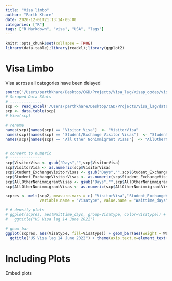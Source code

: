 ```yaml
---
title: "Visa limbo"
author: "Parth Khare"
date: 2020-12-01T21:13:14-05:00
categories: ["R"]
tags: ["R Markdown", "visa", "USA", "lags"]
---
```

 
```r
knitr::opts_chunk$set(collapse = TRUE)
library(data.table);library(readxl);library(ggplot2)
```

# Visa Limbo

Visa across all categories have been delayed


```r
source('/Users/parthkhare/Desktop/CGD/Projects/Visa_lag/visap_codes/visalag_anlys.R')
# Scraped Data Stats
# --------------
scp <- read_excel('/Users/parthkhare/Desktop/CGD/Projects/Visa_lag/data/Scrapeddt_14jun22.xlsx')
scp <- data.table(scp)
# View(scp)

# rename
names(scp)[names(scp) == "Visitor Visa"]  <- "VisitorVisa"
names(scp)[names(scp) == "Student/Exchange Visitor Visas"]  <- "Student_ExchangeVisitorVisas"
names(scp)[names(scp) == "All Other Nonimmigrant Visas"]  <- "AllOtherNonimmigrantVisas"


# convert to numeric
# --------------
scp$VisitorVisa <- gsub("Days","",scp$VisitorVisa)
scp$VisitorVisa <- as.numeric(scp$VisitorVisa)
scp$Student_ExchangeVisitorVisas <- gsub("Days","",scp$Student_ExchangeVisitorVisas)
scp$Student_ExchangeVisitorVisas <- as.numeric(scp$Student_ExchangeVisitorVisas)
scp$AllOtherNonimmigrantVisas <- gsub("Days","",scp$AllOtherNonimmigrantVisas)
scp$AllOtherNonimmigrantVisas <- as.numeric(scp$AllOtherNonimmigrantVisas)

scpres <- melt(scp2, measure.vars = c( "VisitorVisa","Student_ExchangeVisitorVisas","AllOtherNonimmigrantVisas"),
               variable.name = "Visatype", value.name = "Waittime_days")

```


```r
# # density plots
# ggplot(scpres, aes(Waittime_days, group=Visatype, color=Visatype)) + geom_density() +
#   ggtitle("US Visa lag 14 June 2022")

# geom bar
ggplot(scpres, aes(Visatype, fill=Visatype)) + geom_bar(aes(weight = Waittime_days)) +
  ggtitle("US Visa lag 14 June 2022") + theme(axis.text.x=element_text(angle=15,hjust=1))
```

  
# Including Plots
  
Embed plots




